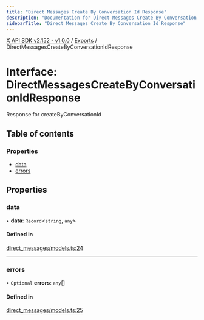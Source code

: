 ```yaml
---
title: "Direct Messages Create By Conversation Id Response"
description: "Documentation for Direct Messages Create By Conversation Id Response"
sidebarTitle: "Direct Messages Create By Conversation Id Response"
---
```


[X API SDK v2.152 - v1.0.0](../README.md) / [Exports](../modules.md) / DirectMessagesCreateByConversationIdResponse

# Interface: DirectMessagesCreateByConversationIdResponse

Response for createByConversationId

## Table of contents

### Properties

- [data](DirectMessagesCreateByConversationIdResponse.md#data)
- [errors](DirectMessagesCreateByConversationIdResponse.md#errors)

## Properties

### data

• **data**: `Record`\<`string`, `any`\>

#### Defined in

[direct_messages/models.ts:24](https://github.com/xdevplatform/xdk/blob/ad4172ef5f68f089e0f077a190b271016dd35bf7/xdk/typescript/src/direct_messages/models.ts#L24)

___

### errors

• `Optional` **errors**: `any`[]

#### Defined in

[direct_messages/models.ts:25](https://github.com/xdevplatform/xdk/blob/ad4172ef5f68f089e0f077a190b271016dd35bf7/xdk/typescript/src/direct_messages/models.ts#L25)
